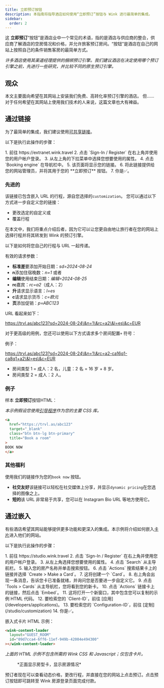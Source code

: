 ```yaml
---
title: 立即预订按钮
description: 本指南将指导酒店如何使用“立即预订”按钮与 Wink 进行最简单的集成。
sidebar:
  order: 2
---
```


这 **立即预订**“按钮”是酒店业中一个常见的术语，指的是酒店与供应商的整合，供应商了解酒店的空房情况和价格，并允许旅客预订房间。“按钮”是酒店在自己的网站上按照自己的条件销售客房的最简单方式。

*许多酒店使用其渠道经理提供的捆绑预订引擎。我们建议酒店在决定使用哪个预订引擎之前，先进行一些研究，并比较不同的原生预订引擎。*

## 观众

本文主要面向希望在其网站上安装我们免费、高转化率预订引擎的酒店。
但……对于任何希望在其网站上使用我们技术的人来说，这篇文章也大有裨益。

## 通过链接

为了最简单的集成，我们建议使用[可共享链接](/studio/shareable-links)。

以下是执行此操作的步骤：

<Steps>
  1. 前往 https://extranet.wink.travel
  2. 点击 `Sign-In / Register` 在右上角并使用您的用户帐户登录。
  3. 从左上角的下拉菜单中选择您想要使用的属性。
  4. 点击 `Booking engine` 在导航栏中。
  5. 该页面将显示您的链接。
  6. 将此链接提供给您的网站管理员，并将其用于您的 **立即预订** 按钮。
  7. 你是✅。
</Steps>


### 先进的

该链接已包含嵌入 URL 的行程，源自您选择的`customization`。
您可以通过以下方式进一步自定义您的链接：

* 更改选定的自定义或
* 覆盖行程

在本文中，我们将重点介绍后者，因为它可以让您更自由地让旅行者在您的网站上选择行程并将其转发到 Wink 的预订引擎。

以下是如何将您自己的行程与 URL 一起传递。

有效的请求参数：

* **标准差**要添加开始日期：*sd=2024-08-24*
* **n**添加住宿晚数：*n=1* 或者
* **编辑**使用结束日期：*编辑=2024-08-25*
* **rc**嘉宾：*rc=a2*（成人：2）
* **升**请求显示语言：*l=es*
* **c**请求显示货币：*c=欧元*
* **页**添加促销：*p=ABC123*

URL 看起来如下：

https://trvl.as/abc123?sd=2024-08-24\&n=1\&rc=a2\&l=es\&c=EUR

对于更高级的用例，您还可以使用以下方式请求多个房间配置`+` 符号：

例子：

https://trvl.as/abc123?sd=2024-08-24\&n=1\&rc=a2-ca16q1-ca8q1+a2\&l=es\&c=EUR

* 房间类型 1 = 成人：2 名，儿童：2 名 = 16 岁 + 8 岁。
* 房间类型 2 = 成人：2 人。

### 例子

样本 **立即预订**按钮HTML：

*本示例假设您使用[引导程序](https://getbootstrap.com)作为您的主要 CSS 库。*

```html
<a 
  href="https://trvl.as/abc123" 
  target="_blank" 
  class="btn btn-lg btn-primary" 
  title="Book a room"
>
BOOK NOW
</a>
```

### 其他福利

使用我们的链接作为您的`book now` 按钮。

* **社交友好**该链接可以轻松在社交媒体上分享，并显示`dynamic pricing`在您选择的图像之上。
* **短的**该 URL 非常易于共享，您可以在 Instagram Bio URL 等地方使用它。

## 通过嵌入

有些酒店希望其网站能够提供更多功能和更深入的集成。本示例将介绍如何嵌入[卡片](/studio/cards)进入他们的网站。

以下是执行此操作的步骤：

<Steps>
  1. 前往 https://studio.wink.travel
  2. 点击 `Sign-In / Register` 在右上角并使用您的用户帐户登录。
  3. 从左上角选择您想要使用的属性。
  4. 点击 `Search` 从主导航栏。
  5. 输入您的房产名称并单击搜索按钮。
  6. 点击 `Actions` 搜索结果卡上的链接并选择 `Create > Make a Card`。
  7. 这将创建一个 `Card`。
  8. 右上角会出现一条消息，告诉您卡已准备就绪，并询问您是否要进一步自定义它。
  9. 点击 `Tools > Cards` 从主导航栏，您将看到您的新卡。
  10. 点击 `Actions` 链接卡上的链接，然后点击 `Embed`。
  11. 这将打开一个新窗口，其中包含您可以复制的示例 HTML 代码。
  12. 要检索您的 `Client-ID`，前往 [应用](/developers/applications)。
  13. 要检索您的 `Configuration-ID`，前往 [定制](/studio/customization)
  14. 你是✅。
</Steps>


嵌入式卡片 HTML 示例：

```html
<wink-content-loader
  layout="GUEST_ROOM"
  id="09d7cca4-6ff6-11ef-949b-42004e494300"
></wink-content-loader>
```

*上面的 HTML 示例不包含所需的 Wink CSS 和 Javascript；仅包含卡片。*

<figure>
  <CloudinaryImage width="350" height="829" resize="scale" quality="best" alt="卡片预览" src="academy/card-example" errorImage="noimage_opaque_nyrtl0.png" />

  <figcaption>*正面显示房型卡，显示房源情况*</figcaption>
</figure>


预订者现在可以查看动态价格，更改行程，并直接在您的网站上点击预订。点击预订按钮即可跳转至 Wink 房源登录页面完成付款。

